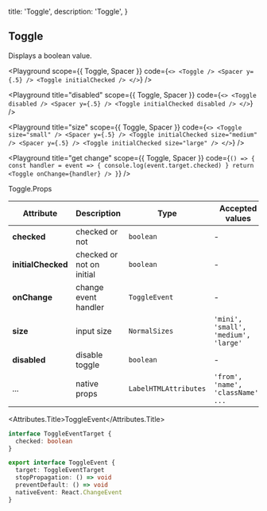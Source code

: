 
  title: 'Toggle',
  description: 'Toggle',
}

## Toggle

Displays a boolean value.

<Playground
  scope={{ Toggle, Spacer }}
  code={`
<>
  <Toggle />
  <Spacer y={.5} />
  <Toggle initialChecked />
</>
`} />

<Playground
  title="disabled"
  scope={{ Toggle, Spacer }}
  code={`
<>
  <Toggle disabled />
  <Spacer y={.5} />
  <Toggle initialChecked disabled />
</>
`} />

<Playground
  title="size"
  scope={{ Toggle, Spacer }}
  code={`
<>
  <Toggle size="small" />
  <Spacer y={.5} />
  <Toggle initialChecked size="medium" />
  <Spacer y={.5} />
  <Toggle initialChecked size="large" />
</>
`} />

<Playground
  title="get change"
  scope={{ Toggle, Spacer }}
  code={`
() => {
  const handler = event => {
    console.log(event.target.checked)
  }
  return <Toggle onChange={handler} />
}
`} />


<Attributes edit="/pages/docs/components/toggle.mdx">
<Attributes.Title>Toggle.Props</Attributes.Title>

| Attribute | Description | Type | Accepted values | Default
| ---------- | ---------- | ---- |  -------------- | ------ |
| **checked** | checked or not | `boolean` | - | - |
| **initialChecked** | checked or not on initial | `boolean` | - | `false` |
| **onChange** | change event handler | `ToggleEvent` | - | - |
| **size** | input size | `NormalSizes` | `'mini', 'small', 'medium', 'large'` | `medium` |
| **disabled** | disable toggle | `boolean` | - | `false` |
| ... | native props | `LabelHTMLAttributes` | `'from', 'name', 'className', ...` | - |


<Attributes.Title>ToggleEvent</Attributes.Title>

```ts
interface ToggleEventTarget {
  checked: boolean
}

export interface ToggleEvent {
  target: ToggleEventTarget
  stopPropagation: () => void
  preventDefault: () => void
  nativeEvent: React.ChangeEvent
}
```

</Attributes>

